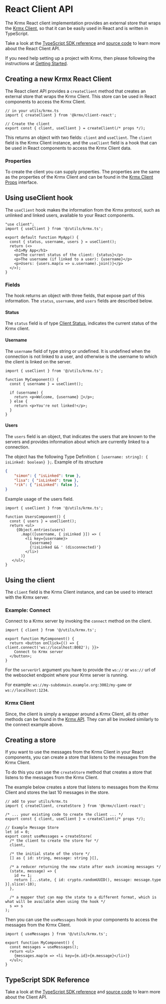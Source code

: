 # React Client API
The Krmx React client implementation provides an external store that wraps the [Krmx Client](/krmx-api/client), so that it can be easily used in React and is written in TypeScript.

Take a look at the [TypeScript SDK reference](/sdk/modules/Krmx_Client_for_React.html) and [source code](https://github.com/simonkarman/krmx/blob/main/client-react/src/client.tsx) to learn more about the React Client API.

If you need help setting up a project with Krmx, then please following the instructions at [Getting Started](/getting-started).

## Creating a new Krmx React Client
The React client API provides a `createClient` method that creates an external store that wraps the Krmx Client. This store can be used in React components to access the Krmx Client.

```tsx
// in your utils/krmx.ts
import { createClient } from '@krmx/client-react';

// Create the client
export const { client, useClient } = createClient(/* props */);
```

This returns an object with two fields: `client` and `useClient`. The `client` field is the Krmx Client instance, and the `useClient` field is a hook that can be used in React components to access the Krmx Client data.

### Properties
To create the client you can supply properties. The properties are the same as the properties of the Krmx Client and can be found in the [Krmx Client Props](/sdk/interfaces/Krmx_Client.Props.html) interface.

## Using useClient hook
The `useClient` hook makes the information from the Krmx protocol, such as unlinked and linked users, available to your React components.

```tsx
"use client";
import { useClient } from '@/utils/krmx.ts';

export default function MyApp() {
  const { status, username, users } = useClient();
  return (<>
    <h1>My App</h1>
    <p>The current status of the client: {status}</p>
    <p>The username (if linked to a user): {username}</p>
    <p>Users: {users.map(u => u.username).join()}</p>
  </>);
}
```

### Fields
The hook returns an object with three fields, that expose part of this information. The `status`, `username`, and `users` fields are described below.

#### Status
The `status` field is of type [Client Status](/sdk/types/Krmx_Client.Status.html), indicates the current status of the Krmx client.

#### Username
The `username` field of type string or undefined. It is undefined when the connection is not linked to a user, and otherwise is the username to which the client is linked on the server.

```tsx
import { useClient } from '@/utils/krmx.ts';

function MyComponent() {
  const { username } = useClient();

  if (username) {
    return <p>Welcome, {username} 👋</p>;
  } else {
    return <p>You're not linked!</p>;
  }
}
```

#### Users
The `users` field is an object, that indicates the users that are known to the servers and provides information about which are currently linked to a connection.

The object has the following Type Definition `{ [username: string]: { isLinked: boolean} };`. Example of its structure

```json
{
    "simon": { "isLinked": true },
    "lisa": { "isLinked": true },
    "rik": { "isLinked": false },
}
```

Example usage of the users field.

```tsx
import { useClient } from '@/utils/krmx.ts';

function UsersComponent() {
  const { users } = useClient();
  return <ul>
     {Object.entries(users)
       .map(([username, { isLinked }]) => (
         <li key={username}>
           {username}
           {!isLinked && ' (disconnected)'}
         </li>)
       )}
   </ul>;
}
```

## Using the client
The `client` field is the Krmx Client instance, and can be used to interact with the Krmx server.

### Example: Connect
Connect to a Krmx server by invoking the `connect` method on the client.

```tsx
import { client } from '@/utils/krmx.ts';

export function MyComponent() {
  return <button onClick={() => { client.connect('ws://localhost:8082'); }}>
    Connect to Krmx server
  </button>;
}
```

For the `serverUrl` argument you have to provide the `ws://` or `wss://` url of the websocket endpoint where your Krmx server is running.

For example: `ws://my-subdomain.example.org:3002/my-game` or `ws://localhost:1234`.

### Krmx Client
Since, the client is simply a wrapper around a Krmx Client, all its other methods can be found in the [Krmx API](/krmx-api/client). They can all be invoked similarly to the connect example above.


## Creating a store
If you want to use the messages from the Krmx Client in your React components, you can create a store that listens to the messages from the Krmx Client.

To do this you can use the `createStore` method that creates a store that listens to the messages from the Krmx Client.

The example below creates a store that listens to messages from the Krmx Client and stores the last 10 messages in the store.
```tsx
// add to your utils/krmx.ts
import { createClient, createStore } from '@krmx/client-react';

/* ... your existing code to create the client ... */
export const { client, useClient } = createClient(/* props */);

// Example Message Store
let id = 0;
export const useMessages = createStore(
  /* the client to create the store for */
  client,

  /* the initial state of the store */
  [] as { id: string, message: string }[],

  /* a reducer returning the new state after each incoming messages */
  (state, message) => {
    id += 1;
    return [...state, { id: crypto.randomUUID(), message: message.type }].slice(-10);
  },

  /* a mapper that can map the state to a different format, which is what will be available when using the hook */
  s => s
);
```

Then you can use the `useMessages` hook in your components to access the messages from the Krmx Client.

```tsx
import { useMessages } from '@/utils/krmx.ts';

export function MyComponent() {
  const messages = useMessages();
  return <ul>
    {messages.map(m => <li key={m.id}>{m.message}</li>)}
  </ul>;
}
```

## TypeScript SDK Reference
Take a look at the [TypeScript SDK reference](/sdk/modules/Krmx_Client_for_React.html) and [source code](https://github.com/simonkarman/krmx/blob/main/client-react/src/client.tsx) to learn more about the Client API.
